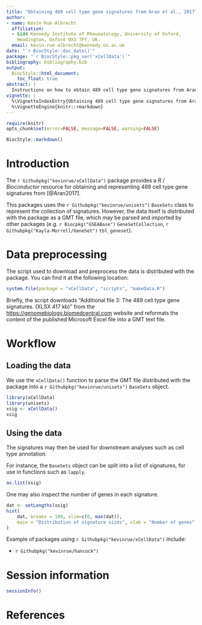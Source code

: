 ```yaml
---
title: "Obtaining 489 cell type gene signatures from Aran et al., 2017"
author:
- name: Kevin Rue-Albrecht
  affiliation: 
  - &id4 Kennedy Institute of Rheumatology, University of Oxford,
    Headington, Oxford OX3 7FY, UK.
  email: kevin.rue-albrecht@kennedy.ox.ac.uk
date: "`r BiocStyle::doc_date()`"
package: "`r BiocStyle::pkg_ver('xCellData')`"
bibliography: bibliography.bib
output: 
  BiocStyle::html_document:
    toc_float: true
abstract: |
  Instructions on how to obtain 489 cell type gene signatures from Aran et al., 2017.
vignette: |
  %\VignetteIndexEntry{Obtaining 489 cell type gene signatures from Aran et al., 2017}
  %\VignetteEngine{knitr::rmarkdown}
---
```


```r
require(knitr)
opts_chunk$set(error=FALSE, message=FALSE, warning=FALSE)
```

```r
BiocStyle::markdown()
```

# Introduction 

The `r Githubpkg("kevinrue/xCellData")` package provides a _R_ /
_Bioconductor_ resource for obtaining and representing 489 cell type gene signatures from [@Aran2017].

This packages uses the `r Githubpkg("kevinrue/unisets")` `BaseSets` class to represent the collection of signatures.
However, the data itself is distributed with the package as a GMT file, which may be parsed and imported by other packages (e.g. `r Biocpkg("GSEABase")` `GeneSetCollection`, `r Githubpkg("Kayla-Morrell/GeneSet")` `tbl_geneset`).

# Data preprocessing

The script used to download and preprocess the data is distributed with the package.
You can find it at the following location:

```r
system.file(package = "xCellData", "scripts", "makeData.R")
```

Briefly, the script downloads "Additional file 3: The 489 cell type gene signatures. (XLSX 417 kb)" from the [https://genomebiology.biomedcentral.com][genomebiology_aran_add3] website and reformats the content of the published Microsoft Excel file into a GMT text file.

# Workflow

## Loading the data

We use the `xCellData()` function to parse the GMT file distributed with the package into a `r Githubpkg("kevinrue/unisets")` `BaseSets` object.

```r
library(xCellData)
library(unisets)
xsig <- xCellData()
xsig
```

## Using the data

The signatures may then be used for downstream analyses such as cell type annotation.

For instance, the `BaseSets` object can be split into a list of signatures, for use in functions such as `lapply`.

```r
as.list(xsig)
```

One may also inspect the number of genes in each signature.

```r
dat <- setLengths(xsig)
hist(
    dat, breaks = 100, xlim=c(0, max(dat)),
    main = "Distribution of signature sizes", xlab = "Number of genes"
)
```

Example of packages using `r Githubpkg("kevinrue/xCellData")` include:

- `r Githubpkg("kevinrue/hancock")`

# Session information

```r
sessionInfo()
```

[genomebiology_aran_add3]: https://genomebiology.biomedcentral.com/articles/10.1186/s13059-017-1349-1#MOESM3

# References
